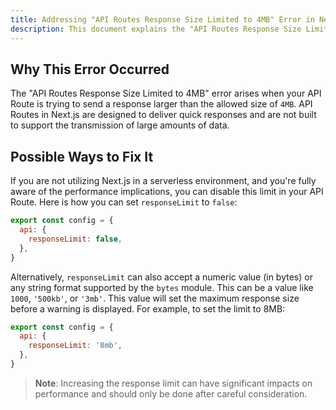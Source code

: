 ```yaml
---
title: Addressing "API Routes Response Size Limited to 4MB" Error in Next.js
description: This document explains the "API Routes Response Size Limited to 4MB" error in Next.js and guides developers on how to modify response size limits.
---
```


## Why This Error Occurred

The "API Routes Response Size Limited to 4MB" error arises when your API Route is trying to send a response larger than the allowed size of `4MB`. API Routes in Next.js are designed to deliver quick responses and are not built to support the transmission of large amounts of data.

## Possible Ways to Fix It

If you are not utilizing Next.js in a serverless environment, and you're fully aware of the performance implications, you can disable this limit in your API Route. Here is how you can set `responseLimit` to `false`:

```js filename="pages/api/example.js"
export const config = {
  api: {
    responseLimit: false,
  },
}
```

Alternatively, `responseLimit` can also accept a numeric value (in bytes) or any string format supported by the `bytes` module. This can be a value like `1000`, `'500kb'`, or `'3mb'`. This value will set the maximum response size before a warning is displayed. For example, to set the limit to 8MB:

```js filename="pages/api/example.js"
export const config = {
  api: {
    responseLimit: '8mb',
  },
}
```

> **Note**: Increasing the response limit can have significant impacts on performance and should only be done after careful consideration.
